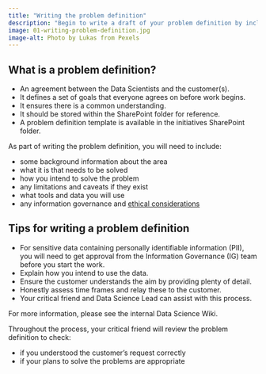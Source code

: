 ```yaml
---
title: "Writing the problem definition"
description: "Begin to write a draft of your problem definition by including a range of information about the problem."
image: 01-writing-problem-definition.jpg
image-alt: Photo by Lukas from Pexels
---
```


## What is a problem definition?

-	An agreement between the Data Scientists and the customer(s).
-	It defines a set of goals that everyone agrees on before work begins.
-	It ensures there is a common understanding.
-	It should be stored within the SharePoint folder for reference.
- A problem definition template is available in the initiatives SharePoint folder.

As part of writing the problem definition, you will need to include:

-	some background information about the area
-	what it is that needs to be solved
-	how you intend to solve the problem
-	any limitations and caveats if they exist
-	what tools and data you will use
-	any information governance and [ethical considerations](https://www.gov.uk/government/publications/data-ethics-framework)

## Tips for writing a problem definition

- For sensitive data containing personally identifiable information (PII), you will need to get approval from the Information Governance (IG) team before you start the work.
-	Explain how you intend to use the data.
-	Ensure the customer understands the aim by providing plenty of detail.
-	Honestly assess time frames and relay these to the customer.
-	Your critical friend and Data Science Lead can assist with this process.

For more information, please see the internal Data Science Wiki.

Throughout the process, your critical friend will review the problem definition to check:

-	if you understood the customer's request correctly
-	if your plans to solve the problems are appropriate
